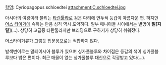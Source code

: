 [[학명]]: Cyriopagopus schioedtei
attachment:C.schioedtei.jpg

아시아의 여왕이라 불리는 [[타란툴라]]로 검은 다리에 연두색 등갑이 아름다운 편.
하지만 [[어스 타이거]]에 속하는 만큼 성격 역시 포악하다. 일부 매니아들 사이에서는 별명이 '''말[지랄]'''(...).
상당히 고급종 타란툴라지만 브리딩으로 구하기가 상당히 쉬워졌다.

어스타이거류가 그렇듯 입문용으로는 적합하지 않다.

발색변이로는 말레이시아 블루가 있으며 싱가폴블루와 차이점은 등갑의 색이 싱가폴블루보다 밝은 편이다.
최근 매물이 없는 싱가폴블루 대신으로 각광받고 있다(...).
